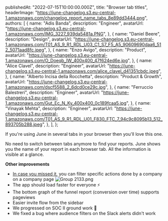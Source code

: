 
  publishedAt: "2022-07-15T10:00:00.000Z",
  title: "Browser tab titles",
  headerImage:
    "https://june-changelog.s3.eu-central-1.amazonaws.com/changelog_report_name_tabs_8e89dd3444.png",
  authors: [
    {
      name: "Adis Banda",
      description: "Engineer",
      avatarUrl:
        "https://june-changelog.s3.eu-central-1.amazonaws.com/IMG_3227_939da5481a.PNG",
    },
    {
      name: "Daniel Beere",
      description: "Design",
      avatarUrl:
        "https://june-changelog.s3.eu-central-1.amazonaws.com/T01_AS_9_R1_RDL_U03_C1_S7_F5_A5_90609690daa6_512_5071aad8fc.jpeg",
    },
    {
      name: "Enzo Avigo",
      description: "Product",
      avatarUrl:
        "https://june-changelog.s3.eu-central-1.amazonaws.com/O_Doeqb_IW_400x400_47f624ed6e.jpg",
    },
    {
      name: "Alice Clavel",
      description: "Engineer",
      avatarUrl:
        "https://june-changelog.s3.eu-central-1.amazonaws.com/alice_clavel_d41351cbdc.jpeg",
    },
    {
      name: "Alberto Incisa della Rocchetta",
      description: "Product & Growth",
      avatarUrl:
        "https://june-changelog.s3.eu-central-1.amazonaws.com/dscf5588_2_6dcd0ce29c.jpg",
    },
    {
      name: "Ferruccio Balestreri",
      description: "Engineer",
      avatarUrl:
        "https://june-changelog.s3.eu-central-1.amazonaws.com/Gut_Ec_N_Ky_400x400_0c189fcaa5.jpg",
    },
    {
      name: "Vinayak Mehta",
      description: "Engineer",
      avatarUrl:
        "https://june-changelog.s3.eu-central-1.amazonaws.com/T01_AS_9_R1_RDL_U01_F830_FTC_7_94c9c8095b13_512_893705b288.jpeg",
    },
  ],
};

If you're using June in several tabs in your browser then you'll love this one.

No need to switch between tabs anymore to find your reports. June shows you the name of your report in each browser tab.
All the information is visible at a glance.

**Other improvements**

- [In case you missed it](https://changelog.june.so/changelog/understand-what-users-do), you can filter specific actions done by a company on a company page
  ![Group 2133.png](https://june-changelog.s3.eu-central-1.amazonaws.com/Group_2133_55965d25e5.png)
- The app should load faster for everyone ⚡️
- The bottom graph of the funnel report (conversion over time) supports pageviews
- Easier invite flow from the sidebar
- We progressed on SOC II ground work 🔐
- We fixed a bug where audience filters on the Slack alerts didn't work

